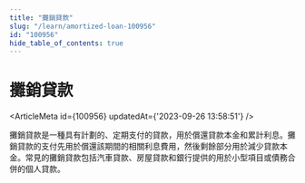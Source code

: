```yaml
---
title: "攤銷貸款"
slug: "/learn/amortized-loan-100956"
id: "100956"
hide_table_of_contents: true
---
```



# 攤銷貸款

<ArticleMeta id={100956} updatedAt={'2023-09-26 13:58:51'} />
<div className='border-solid border-b border-t-0 my-4 border-[var(--ifm-color-gray-300)]' />

攤銷貸款是一種具有計劃的、定期支付的貸款，用於償還貸款本金和累計利息。攤銷貸款的支付先用於償還該期間的相關利息費用，然後剩餘部分用於減少貸款本金。常見的攤銷貸款包括汽車貸款、房屋貸款和銀行提供的用於小型項目或債務合併的個人貸款。
